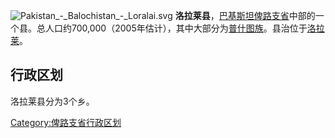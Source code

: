 [[File:Pakistan_-_Balochistan_-_Loralai.svg|right]]
'''洛拉莱县'''，[[巴基斯坦|巴基斯坦]][[俾路支省|俾路支省]]中部的一个县。总人口约700,000（2005年估计），其中大部分为[[普什图族|普什图族]]。县治位于[[洛拉莱|洛拉莱]]。

== 行政区划 ==
洛拉莱县分为3个乡。

{{俾路支省行政区划}}
{{Pakistan-geo-stub}}
[[Category:俾路支省行政区划|Category:俾路支省行政区划]]